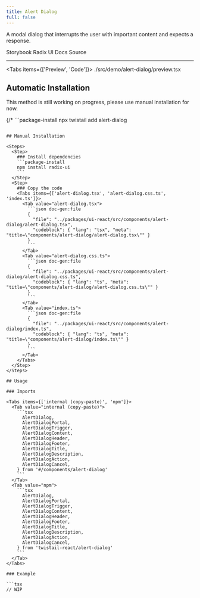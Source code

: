 ```yaml
---
title: Alert Dialog
full: false
---
```


A modal dialog that interrupts the user with important content and expects a response.

<Badges>
  <BadgeLink href="https://storybook.twistail.com/?path=/docs/base-components-alertdialog--default" external>
    Storybook
  </BadgeLink>
  <BadgeLink href="https://www.radix-ui.com/primitives/docs/components/alert-dialog#api-reference" external>
    Radix UI Docs
  </BadgeLink>
  <BadgeLink href="https://github.com/riipandi/twistail/tree/main/packages/ui-react/src/components/alert-dialog" external>
    Source
  </BadgeLink>
</Badges>

---


<Tabs items={['Preview', 'Code']}>
  <Tab value="Preview" className="rounded-b-xl flex min-h-44 flex-wrap items-center justify-center gap-4 py-20 not-prose">
    <Demo />
  </Tab>
  <Tab value="Code">
    <include cwd lang="tsx">./src/demo/alert-dialog/preview.tsx</include>
  </Tab>
</Tabs>

## Automatic Installation

<Callout type='warn'>
  This method is still working on progress, please use manual installation for now.
</Callout>

{/* ```package-install
npx twistail add alert-dialog
``` */}

## Manual Installation

<Steps>
  <Step>
    ### Install dependencies
    ```package-install
    npm install radix-ui
    ```
  </Step>
  <Step>
    ### Copy the code
    <Tabs items={['alert-dialog.tsx', 'alert-dialog.css.ts', 'index.ts']}>
      <Tab value="alert-dialog.tsx">
        ```json doc-gen:file
        {
          "file": "../packages/ui-react/src/components/alert-dialog/alert-dialog.tsx",
          "codeblock": { "lang": "tsx", "meta": "title=\"components/alert-dialog/alert-dialog.tsx\"" }
        }
        ```
      </Tab>
      <Tab value="alert-dialog.css.ts">
        ```json doc-gen:file
        {
          "file": "../packages/ui-react/src/components/alert-dialog/alert-dialog.css.ts",
          "codeblock": { "lang": "ts", "meta": "title=\"components/alert-dialog/alert-dialog.css.ts\"" }
        }
        ```
      </Tab>
      <Tab value="index.ts">
        ```json doc-gen:file
        {
          "file": "../packages/ui-react/src/components/alert-dialog/index.ts",
          "codeblock": { "lang": "ts", "meta": "title=\"components/alert-dialog/index.ts\"" }
        }
        ```
      </Tab>
    </Tabs>
  </Step>
</Steps>

## Usage

### Imports

<Tabs items={['internal (copy-paste)', 'npm']}>
  <Tab value="internal (copy-paste)">
    ```tsx
      AlertDialog,
      AlertDialogPortal,
      AlertDialogTrigger,
      AlertDialogContent,
      AlertDialogHeader,
      AlertDialogFooter,
      AlertDialogTitle,
      AlertDialogDescription,
      AlertDialogAction,
      AlertDialogCancel,
    } from '#/components/alert-dialog'
    ```
  </Tab>
  <Tab value="npm">
    ```tsx
      AlertDialog,
      AlertDialogPortal,
      AlertDialogTrigger,
      AlertDialogContent,
      AlertDialogHeader,
      AlertDialogFooter,
      AlertDialogTitle,
      AlertDialogDescription,
      AlertDialogAction,
      AlertDialogCancel,
    } from 'twistail-react/alert-dialog'
    ```
  </Tab>
</Tabs>

### Example

```tsx
// WIP
```
